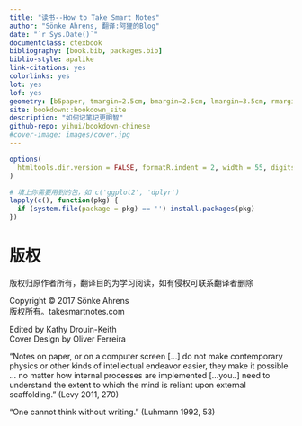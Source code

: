 ```yaml
--- 
title: "读书--How to Take Smart Notes"
author: "Sönke Ahrens, 翻译:阿狸的Blog"
date: "`r Sys.Date()`"
documentclass: ctexbook
bibliography: [book.bib, packages.bib]
biblio-style: apalike
link-citations: yes
colorlinks: yes
lot: yes
lof: yes
geometry: [b5paper, tmargin=2.5cm, bmargin=2.5cm, lmargin=3.5cm, rmargin=2.5cm]
site: bookdown::bookdown_site
description: "如何记笔记更明智"
github-repo: yihui/bookdown-chinese
#cover-image: images/cover.jpg
---
```


```r
options(
  htmltools.dir.version = FALSE, formatR.indent = 2, width = 55, digits = 4
)

# 填上你需要用到的包，如 c('ggplot2', 'dplyr')
lapply(c(), function(pkg) {
  if (system.file(package = pkg) == '') install.packages(pkg)
})
```

# 版权 {-}

版权归原作者所有，翻译目的为学习阅读，如有侵权可联系翻译者删除

Copyright © 2017 Sönke Ahrens  
版权所有。takesmartnotes.com

Edited by Kathy Drouin-Keith  
Cover Design by Oliver Ferreira

“Notes on paper, or on a computer screen \[...\] do not make contemporary physics or other  kinds of intellectual endeavor easier, they make it possible ... no matter how internal  processes are implemented \[...you..\] need to understand the extent to which the mind is reliant upon external scaffolding.” (Levy 2011, 270)

“One cannot think without writing.” (Luhmann 1992, 53)
